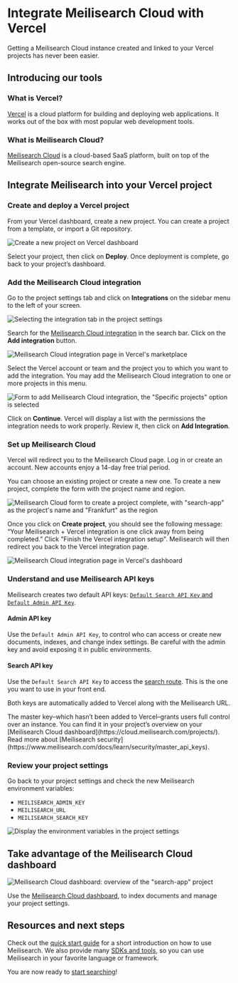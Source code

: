 # Integrate Meilisearch Cloud with Vercel

Getting a Meilisearch Cloud instance created and linked to your Vercel projects has never been easier. 

## Introducing our tools

### What is Vercel?

[Vercel](https://vercel.com/) is a cloud platform for building and deploying web applications. It works out of the box with most popular web development tools.

### What is Meilisearch Cloud?

[Meilisearch Cloud](https://www.meilisearch.com/cloud) is a cloud-based SaaS platform, built on top of the Meilisearch open-source search engine.

## Integrate Meilisearch into your Vercel project

### Create and deploy a Vercel project

From your Vercel dashboard, create a new project. You can create a project from a template, or import a Git repository.

![Create a new project on Vercel dashboard](https://raw.githubusercontent.com/meilisearch/documentation/main/assets/images/vercel/01.create-new-project-on-vercel-dashboard.png)

Select your project, then click on **Deploy**. Once deployment is complete, go back to your project’s dashboard. 

### Add the Meilisearch Cloud integration

Go to the project settings tab and click on **Integrations** on the sidebar menu to the left of your screen.

![Selecting the integration tab in the project settings](https://raw.githubusercontent.com/meilisearch/documentation/main/assets/images/vercel/02.project-settings-integrations-tab.png)

Search for the [Meilisearch Cloud integration](https://vercel.com/integrations/meilisearch-cloud) in the search bar. Click on the **Add integration** button.

![Meilisearch Cloud integration page in Vercel's marketplace](https://raw.githubusercontent.com/meilisearch/documentation/main/assets/images/vercel/03.meilisearch-cloud-integration-page-in-marketplace.png)

Select the Vercel account or team and the project you to which you want to add the integration. You may add the Meilisearch Cloud integration to one or more projects in this menu.

![Form to add Meilisearch Cloud integration, the "Specific projects" option is selected](https://raw.githubusercontent.com/meilisearch/documentation/main/assets/images/vercel/04.add-meilisearch-cloud-form.png)

Click on **Continue**. Vercel will display a list with the permissions the integration needs to work properly. Review it, then click on **Add Integration**.

### Set up Meilisearch Cloud

Vercel will redirect you to the Meilisearch Cloud page. Log in or create an account. New accounts enjoy a 14-day free trial period.

You can choose an existing project or create a new one. To create a new project, complete the form with the project name and region.

![Meilisearch Cloud form to create a project complete, with "search-app" as the project's name and "Frankfurt" as the region](https://raw.githubusercontent.com/meilisearch/documentation/main/assets/images/vercel/05.create-a-meilisearch-cloud-project-form.png)

Once you click on **Create project**, you should see the following message: “Your Meilisearch + Vercel integration is one click away from being completed.” Click "Finish the Vercel integration setup". Meilisearch will then redirect you back to the Vercel integration page.

![Meilisearch Cloud integration page in Vercel's dashboard](https://raw.githubusercontent.com/meilisearch/documentation/main/assets/images/vercel/06.meilisearch-cloud-integration-page-in-vercel-dashboard.png)

### Understand and use Meilisearch API keys

Meilisearch creates two default API keys: [`Default Search API Key` and `Default Admin API Key`](/learn/security/master_api_keys#using-default-api-keys-for-authorization). 

#### Admin API key

Use the `Default Admin API Key`, to control who can access or create new documents, indexes, and change index settings. Be careful with the admin key and avoid exposing it in public environments.

#### Search API key

Use the `Default Search API Key` to access the [search route](/reference/api/search). This is the one you want to use in your front end.

Both keys are automatically added to Vercel along with the Meilisearch URL.

<Capsule intent="tip">
The master key–which hasn’t been added to Vercel–grants users full control over an instance. You can find it in your project’s overview on your [Meilisearch Cloud dashboard](https://cloud.meilisearch.com/projects/). Read more about [Meilisearch security](https://www.meilisearch.com/docs/learn/security/master_api_keys).
</Capsule>

### Review your project settings

Go back to your project settings and check the new Meilisearch environment variables:
- `MEILISEARCH_ADMIN_KEY`
- `MEILISEARCH_URL`
- `MEILISEARCH_SEARCH_KEY`

![Display the environment variables in the project settings](https://raw.githubusercontent.com/meilisearch/documentation/main/assets/images/vercel/07.project-settings-environment-variables-tab.png)

## Take advantage of the Meilisearch Cloud dashboard

![Meilisearch Cloud dashboard: overview of the "search-app" project](https://raw.githubusercontent.com/meilisearch/documentation/main/assets/images/vercel/08.meilisearch-cloud-dashboard.png)

Use the [Meilisearch Cloud dashboard](https://cloud.meilisearch.com/projects/), to index  documents and manage your project settings.

## Resources and next steps

Check out the [quick start guide](https://www.meilisearch.com/docs/learn/getting_started/quick_start#add-documents) for a short introduction on how to use Meilisearch. We also provide many [SDKs and tools](/learn/what_is_meilisearch/sdks), so you can use Meilisearch in your favorite language or framework. 

You are now ready to [start searching](/reference/api/search)!
